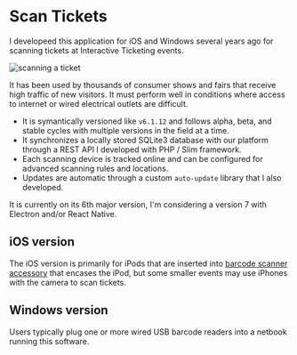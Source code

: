 
# Scan Tickets

I developeed this application for iOS and Windows several years ago for scanning tickets at Interactive Ticketing events.

![scanning a ticket](../images/scan-tickets/ticket.jpeg)

It has been used by thousands of consumer shows and fairs that receive high traffic of new visitors. It must perform well in conditions where access to internet or wired electrical outlets are difficult.

- It is symantically versioned like `v6.1.12` and follows alpha, beta, and stable cycles with multiple versions in the field at a time.
- It synchronizes a locally stored SQLite3 database with our platform through a REST API I developed with PHP / Slim framework.
- Each scanning device is tracked online and can be configured for advanced scanning rules and locations.
- Updates are automatic through a custom `auto-update` library that I also developed.

It is currently on its 6th major version, I'm considering a version 7 with Electron and/or React Native.

## iOS version

The iOS version is primarily for iPods that are inserted into [barcode scanner accessory](https://ipcmobile.com/devices/linea-pro-5) that encases the iPod, but some smaller events may use iPhones with the camera to scan tickets.

<ScanTicketsImages />
<Spacer />

## Windows version

Users typically plug one or more wired USB barcode readers into a netbook running this software.

<ScanTicketsWindowsImages />
<Spacer />
